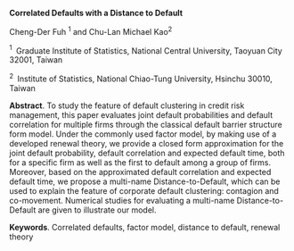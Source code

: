 <span>**Correlated Defaults with a Distance to Default**</span>

Cheng-Der Fuh $^1$ and Chu-Lan Michael Kao$^2$

$^1 \;$ Graduate Institute of Statistics, National Central University,
Taoyuan City 32001, Taiwan

$^2 \;$ Institute of Statistics, National Chiao-Tung University, Hsinchu
30010, Taiwan

<span>**Abstract**</span>. To study the feature of default clustering in
credit risk management, this paper evaluates joint default probabilities
and default correlation for multiple firms through the classical default
barrier structure form model. Under the commonly used factor model, by
making use of a developed renewal theory, we provide a closed form
approximation for the joint default probability, default correlation and
expected default time, both for a specific firm as well as the first to
default among a group of firms. Moreover, based on the approximated
default correlation and expected default time, we propose a multi-name
Distance-to-Default, which can be used to explain the feature of
corporate default clustering: contagion and co-movement. Numerical
studies for evaluating a multi-name Distance-to-Default are given to
illustrate our model.

<span>**Keywords**</span>. Correlated defaults, factor model, distance
to default, renewal theory
